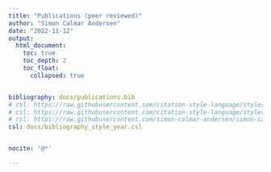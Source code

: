 ```yaml
---
title: "Publications (peer reviewed)"
author: "Simon Calmar Andersen"
date: "2022-11-12"
output: 
  html_document:
    toc: true
    toc_depth: 2
    toc_float:
      collapsed: true


bibliography: docs/publications.bib
# csl: https://raw.githubusercontent.com/citation-style-language/styles/master/elsevier-harvard.csl
# csl: https://raw.githubusercontent.com/citation-style-language/styles/master/apa-6th-edition.csl
# csl: https://raw.githubusercontent.com/simon-calmar-andersen/simon-calmar-andersen.github.io/main/docs/bibliography_style_year.csl
csl: docs/bibliography_style_year.csl


nocite: '@*'

---
```


